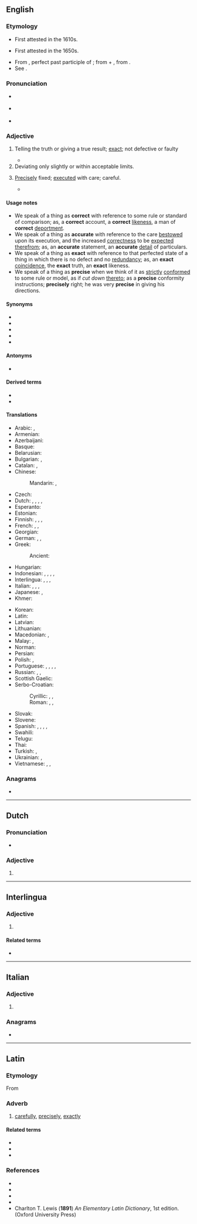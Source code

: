 ==English==

===Etymology===
{{root|en|ine-pro|*kʷeys-}}
* First attested in the 1610s.
* {{sense|exactness}} First attested in the 1650s.
* From {{der|en|la|accūrātus|t=done with care}}, perfect past participle of {{m|la|accūrō|t=take care of}}; from {{m|la|ad-|t=to, towards, at}} + {{m|la|cūrō|t=take care}}, from {{m|la|cūra|t=care}}.
* See {{l|en|cure}}.

===Pronunciation===
* {{a|UK}} {{IPA|en|/ˈæk.jʊ.ɹət/|/ˈæk.jə.ɹɪt/|/ˈæk.ə.ɹət/}}
* {{a|US}} {{IPA|en|/ˈæk.jə.ɹɪt/}}
* {{audio|en|En-us-accurate.ogg|Audio (US)}}

===Adjective===
{{en-adj|more}}

# Telling the truth or giving a true result; [[exact]]; not defective or faulty
#: {{ux|en|an '''accurate''' calculator}}
#: {{ux|en|an '''accurate''' measure}}
#: {{ux|en|'''accurate''' knowledge}}
#* {{RQ:Schuster Hepaticae|volume=V|page=x|text=For more than 90% of the figures (mostly drawn during 1976-1990), either a scale, or the given magnification, will allow the user to derive '''accurate''' measurements, even when these are lacking in the diagnosis.}}
# Deviating only slightly or within acceptable limits.
#: {{ux|en|My horoscopes I read last week were surprisingly '''accurate'''.}}
# {{lb|en|obsolete}} [[precisely|Precisely]] fixed; [[executed]] with care; careful.
#* {{quote-book|en|author=Bacon|year=1625|title=Of the Vicissitude of Things|passage=for that is the fume of those, that conceive the celestial bodies have more '''accurate''' influences upon these things below, than indeed they have}}

====Usage notes====
* We speak of a thing as '''correct''' with reference to some rule or standard of comparison; as, a '''correct''' account, a '''correct''' [[likeness]], a man of '''correct''' [[deportment]].
* We speak of a thing as '''accurate''' with reference to the care [[bestowed]] upon its execution, and the increased [[correctness]] to be [[expected]] [[therefrom]]; as, an '''accurate''' statement, an '''accurate''' [[detail]] of particulars.
* We speak of a thing as '''exact''' with reference to that perfected state of a thing in which there is no defect and no [[redundancy]]; as, an '''exact''' [[coincidence]], the '''exact''' truth, an '''exact''' likeness.
* We speak of a thing as '''precise''' when we think of it as [[strictly]] [[conformed]] to some rule or model, as if ''cut down'' [[thereto]]; as a '''precise''' conformity instructions; '''precisely''' right; he was very '''precise''' in giving his directions.

====Synonyms====
* {{l|en|correct}}
* {{l|en|exact}}
* {{l|en|just}}
* {{l|en|nice}}
* {{l|en|particular}}

====Antonyms====
* {{l|en|inaccurate}}

====Derived terms====
* {{l|en|accuracy}}
* {{l|en|accurately}}

====Translations====
{{trans-top|exact or careful conformity to truth}}
* Arabic: {{t|ar|مَضْبُوط}}, {{t+|ar|دَقِيق}}
* Armenian: {{t+|hy|ճիշտ}}
* Azerbaijani: {{t+|az|dəqiq}}
* Basque: {{t+|eu|doi}}
* Belarusian: {{t|be|дакладны́}}
* Bulgarian: {{t+|bg|то́чен}}, {{t+|bg|преци́зен}}
* Catalan: {{t+|ca|exacte}}, {{t+|ca|precís}}
* Chinese:
*: Mandarin: {{t+|cmn|準確}}, {{t+|cmn|准确|tr=zhǔnquè}}
* Czech: {{t+|cs|přesný}}
* Dutch: {{t+|nl|accuraat}}, {{t+|nl|precies}}, {{t+|nl|exact}}, {{t+|nl|trefzeker}}, {{t+|nl|nauwkeurig}}
* Esperanto: {{t+|eo|preciza}}
* Estonian: {{t+|et|täpne}}
* Finnish: {{t+|fi|tarkka}}, {{t+|fi|täsmällinen}}, {{t|fi|paikkansapitävä}}, {{t+|fi|täsmä-}}
* French: {{t+|fr|précis}}, {{t+|fr|exact}}, {{t+|fr|juste}}
* Georgian: {{t|ka|ზუსტი}}
* German: {{t+|de|genau}}, {{t+|de|präzise}}, {{t+|de|exakt}}
* Greek: {{t+|el|ακριβής}}
*: Ancient: {{t|grc|ἀκριβής}}
* Hungarian: {{t+|hu|pontos}}
* Indonesian: {{t+|id|akurat}}, {{t+|id|teliti}}, {{t+|id|tepat}}, {{t+|id|cermat}}, {{t+|id|titis}}
* Interlingua: {{t+|ia|accurate}}, {{t|ia|precise}}, {{t|ia|exacte}}, {{t+|ia|juste}}
* Italian: {{t+|it|accurato}}, {{t+|it|preciso}}, {{t+|it|esatto}}, {{t+|it|giusto}}
* Japanese: {{t+|ja|正確|tr=せいかくな, seikaku na|alt=正確な}}, {{t+|ja|精密|tr=せいみつな, seimitsu na|alt=精密な}}
* Khmer: {{t+|km|ត្រឹម|tr=trəm}}
{{trans-mid}}
* Korean: {{t+|ko|정확하다|alt=정확-한}}
* Latin: {{t+|la|accūrātus}}
* Latvian: {{t|lv|precīzs}}
* Lithuanian: {{t+|lt|tikslus}}
* Macedonian: {{t|mk|то́чен}}, {{t|mk|пре́цизен}}
* Malay: {{t|ms|tepat}}, {{t+|ms|jitu}}
* Norman: {{t|nrf|juste}} {{qualifier|Jersey}}
* Persian: {{t+|fa|دقیق|tr=daqiq}}
* Polish: {{t+|pl|dokładny}}, {{t+|pl|akuratny}} {{qualifier|literary}}
* Portuguese: {{t+|pt|preciso}}, {{t+|pt|exato}}, {{t+|pt|acurado}}, {{t+|pt|justo}}, {{t+|pt|certeiro}}
* Russian: {{t+|ru|то́чный}}, {{t+|ru|пра́вильный}}, {{t+|ru|аккура́тный}} {{qualifier|careful}}
* Scottish Gaelic: {{t|gd|cinnteach}}
* Serbo-Croatian:
*: Cyrillic: {{t|sh|то̏чан}}, {{t|sh|та̏чан}}, {{t|sh|пре̏цӣзан}}
*: Roman: {{t+|sh|tȍčan}}, {{t+|sh|tȁčan}}, {{t+|sh|prȅcīzan}}
* Slovak: {{t|sk|presný}}
* Slovene: {{t|sl|natančen}}
* Spanish: {{t+|es|preciso}}, {{t+|es|exacto}}, {{t+|es|justo}}, {{t+|es|correcto}}, {{t+|es|certero}}
* Swahili: {{t+|sw|sanifu}}
* Telugu: {{t|te|ఖచ్చితమైన}}
* Thai: {{t+|th|แม่นยำ}}
* Turkish: {{t+|tr|kesin}}, {{t+|tr|dakik}}
* Ukrainian: {{t+|uk|то́чний}}, {{t|uk|докла́дний}}
* Vietnamese: {{t+|vi|chính xác}}, {{t+|vi|đúng đắn}}, {{t+|vi|xác đáng}}
{{trans-bottom}}

===Anagrams===
* {{anagrams|en|a=aaccertu|carucate}}

----

==Dutch==

===Pronunciation===
* {{audio|nl|Nl-accurate.ogg|Audio}}

===Adjective===
{{head|nl|adjective form}}

# {{nl-adj form of|infl|accuraat}}

----

==Interlingua==

===Adjective===
{{ia-adj}}

# {{l|en|accurate}}

====Related terms====
* {{l|ia|accuratia}}

----

==Italian==

===Adjective===
{{head|it|adjective form|g=f-p}}

# {{feminine plural of|it|accurato}}

===Anagrams===
* {{anagrams|it|a=aaccertu|cacature}}

----

==Latin==

===Etymology===
From {{m|la|accūrātus||elaborate, exact}}

===Adverb===
{{la-adv|accūrātē}}

# [[carefully]], [[precisely]], [[exactly]]

====Related terms====
* {{l|la|acuratio|accūrātiō}}
* {{l|la|accūrātus}}
* {{l|la|accūrō}}

===References===
* {{R:L&S}}
* {{R:Elementary Lewis}}
* {{R:Gaffiot}}
* {{R:M&A}}
* Charlton T. Lewis ('''1891''') ''An Elementary Latin Dictionary'', 1st edition. (Oxford University Press)